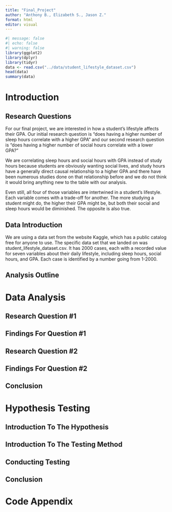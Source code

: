 ```yaml
---
title: "Final_Project"
author: "Anthony B., Elizabeth S., Jason Z."
format: html
editor: visual
---
```


```r
#| message: false
#| echo: false
#| warning: false
library(ggplot2)
library(dplyr)
library(tidyr)
data <- read.csv("../data/student_lifestyle_dataset.csv")
head(data)
summary(data)
```

# Introduction

## Research Questions
For our final project, we are interested in how a student's lifestyle affects their GPA. Our initial research question is "does having a higher number of sleep hours correlate with a higher GPA" and our second research question is "does having a higher number of social hours correlate with a lower GPA?"

We are correlating sleep hours and social hours with GPA instead of study hours because students are obviously wanting social lives, and study hours have a generally direct causal relationship to a higher GPA and there have been numerous studies done on that relationship before and we do not think it would bring anything new to the table with our analysis. 

Even still, all four of those variables are intertwined in a student's lifestyle. Each variable comes with a trade-off for another. The more studying a student might do, the higher their GPA might be, but both their social and sleep hours would be diminished. The opposite is also true.

## Data Introduction
We are using a data set from the website Kaggle, which has a public catalog free for anyone to use. The specific data set that we landed on was student_lifestyle_dataset.csv. It has 2000 cases, each with a recorded value for seven variables about their daily lifestyle, including sleep hours, social hours, and GPA. Each case is identified by a number going from 1-2000.

## Analysis Outline

# Data Analysis

## Research Question #1

## Findings For Question #1

## Research Question #2

## Findings For Question #2

## Conclusion

# Hypothesis Testing

## Introduction To The Hypothesis

## Introduction To The Testing Method

## Conducting Testing

## Conclusion

# Code Appendix
